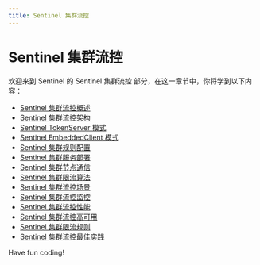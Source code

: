 ```yaml
---
title: Sentinel 集群流控
---
```


# Sentinel 集群流控

欢迎来到 Sentinel 的 Sentinel 集群流控 部分，在这一章节中，你将学到以下内容：

- [Sentinel 集群流控概述](./0-sentinel-cluster-flow-control-overview.mdx)
- [Sentinel 集群流控架构](./1-sentinel-cluster-flow-control-architecture.mdx)
- [Sentinel TokenServer 模式](./2-sentinel-tokenserver-mode.mdx)
- [Sentinel EmbeddedClient 模式](./3-sentinel-embeddedclient-mode.mdx)
- [Sentinel 集群规则配置](./4-sentinel-cluster-rule-configuration.mdx)
- [Sentinel 集群服务部署](./5-sentinel-cluster-service-deployment.mdx)
- [Sentinel 集群节点通信](./6-sentinel-cluster-node-communication.mdx)
- [Sentinel 集群限流算法](./7-sentinel-cluster-throttling-algorithm.mdx)
- [Sentinel 集群流控场景](./8-sentinel-cluster-flow-control-scenario.mdx)
- [Sentinel 集群流控监控](./9-sentinel-cluster-flow-monitoring.mdx)
- [Sentinel 集群流控性能](./10-sentinel-cluster-flow-control-performance.mdx)
- [Sentinel 集群流控高可用](./11-sentinel-cluster-flow-control-high-availability.mdx)
- [Sentinel 集群限流规则](./12-sentinel-cluster-throttling-rules.mdx)
- [Sentinel 集群流控最佳实践](./13-sentinel-cluster-flow-control-best-practices.mdx)

Have fun coding!